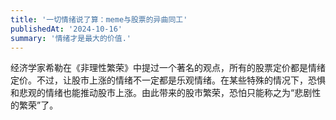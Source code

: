 ```yaml
---
title: '一切情绪说了算：meme与股票的异曲同工'
publishedAt: '2024-10-16'
summary: '情绪才是最大的价值.'
---
```


经济学家希勒在《非理性繁荣》中提过一个著名的观点，所有的股票定价都是情绪定价。不过，让股市上涨的情绪不一定都是乐观情绪。在某些特殊的情况下，恐惧和悲观的情绪也能推动股市上涨。由此带来的股市繁荣，恐怕只能称之为“悲剧性的繁荣”了。
